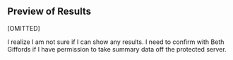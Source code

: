 ## Preview of Results {#preview-2 -}

[OMITTED]

I realize I am not sure if I can show any results. I need to confirm with Beth Giffords if I have permission to take summary data off the protected server.
